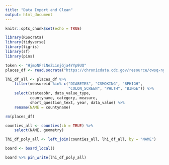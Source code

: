```yaml
---
title: "Data Import and Clean"
output: html_document
---
```


```r
knitr::opts_chunk$set(echo = TRUE)
```

```r
library(RSocrata)
library(tidyverse)
library(tigris)
library(sf)
library(pins)
```

```r
token <- "HjmpNFriNeZLinjGja4YYp9UQ"
places_df <- read.socrata("https://chronicdata.cdc.gov/resource/cwsq-ngmh.csv", app_token = token)
```

```r
lhi_df_all <- places_df %>% 
    filter(measureid %in% c("DIABETES", "CSMOKING", "BPHIGH",
                            "COLON_SCREEN", "PHLTH", "BINGE")) %>% 
    select(stateabbr, data_value_type,
           countyname, category, measure,
           short_question_text, year, data_value) %>% 
    rename(NAME = countyname)

rm(places_df)

counties_all <- counties(cb = TRUE) %>% 
    select(NAME, geometry)
```

```r
lhi_df_poly_all <- left_join(counties_all, lhi_df_all, by = "NAME") 
```

```r
board <- board_local()
```

```r
board %>% pin_write(lhi_df_poly_all)
```

